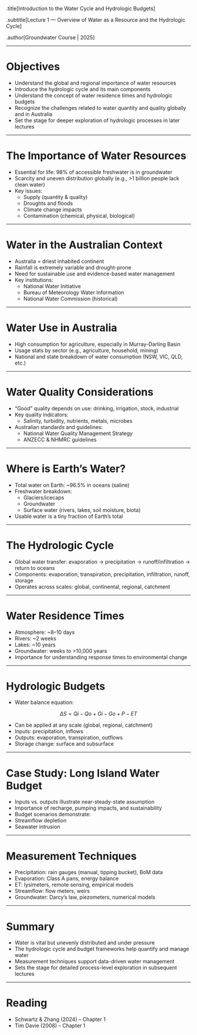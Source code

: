 .title[Introduction to the Water Cycle and Hydrologic Budgets]

.subtitle[Lecture 1 — Overview of Water as a Resource and the Hydrologic Cycle]

.author[Groundwater Course | 2025]

---

# Objectives

- Understand the global and regional importance of water resources
- Introduce the hydrologic cycle and its main components
- Understand the concept of water residence times and hydrologic budgets
- Recognize the challenges related to water quantity and quality globally and in Australia
- Set the stage for deeper exploration of hydrologic processes in later lectures

---

# The Importance of Water Resources

- Essential for life: 98% of accessible freshwater is in groundwater
- Scarcity and uneven distribution globally (e.g., >1 billion people lack clean water)
- Key issues:
  - Supply (quantity & quality)
  - Droughts and floods
  - Climate change impacts
  - Contamination (chemical, physical, biological)

---

# Water in the Australian Context

- Australia = driest inhabited continent
- Rainfall is extremely variable and drought-prone
- Need for sustainable use and evidence-based water management
- Key institutions:
  - National Water Initiative
  - Bureau of Meteorology Water Information
  - National Water Commission (historical)

---

# Water Use in Australia

- High consumption for agriculture, especially in Murray-Darling Basin
- Usage stats by sector (e.g., agriculture, household, mining)
- National and state breakdown of water consumption (NSW, VIC, QLD, etc.)

---

# Water Quality Considerations

- "Good" quality depends on use: drinking, irrigation, stock, industrial
- Key quality indicators:
  - Salinity, turbidity, nutrients, metals, microbes
- Australian standards and guidelines:
  - National Water Quality Management Strategy
  - ANZECC & NHMRC guidelines

---

# Where is Earth’s Water?

- Total water on Earth: ~96.5% in oceans (saline)
- Freshwater breakdown:
  - Glaciers/icecaps
  - Groundwater
  - Surface water (rivers, lakes, soil moisture, biota)
- Usable water is a tiny fraction of Earth’s total

---

# The Hydrologic Cycle

- Global water transfer: evaporation → precipitation → runoff/infiltration → return to oceans
- Components: evaporation, transpiration, precipitation, infiltration, runoff, storage
- Operates across scales: global, continental, regional, catchment

---

# Water Residence Times

- Atmosphere: ~8–10 days
- Rivers: ~2 weeks
- Lakes: ~10 years
- Groundwater: weeks to >10,000 years
- Importance for understanding response times to environmental change

---

# Hydrologic Budgets

- Water balance equation:

$$ΔS = Qi - Qo + Gi - Go + P - ET $$

- Can be applied at any scale (global, regional, catchment)
- Inputs: precipitation, inflows
- Outputs: evaporation, transpiration, outflows
- Storage change: surface and subsurface

---

# Case Study: Long Island Water Budget

- Inputs vs. outputs illustrate near-steady-state assumption
- Importance of recharge, pumping impacts, and sustainability
- Budget scenarios demonstrate:
- Streamflow depletion
- Seawater intrusion

---

# Measurement Techniques

- Precipitation: rain gauges (manual, tipping bucket), BoM data
- Evaporation: Class A pans, energy balance
- ET: lysimeters, remote sensing, empirical models
- Streamflow: flow meters, weirs
- Groundwater: Darcy’s law, piezometers, numerical models

---

# Summary

- Water is vital but unevenly distributed and under pressure
- The hydrologic cycle and budget frameworks help quantify and manage water
- Measurement techniques support data-driven water management
- Sets the stage for detailed process-level exploration in subsequent lectures

---

# Reading

- Schwartz & Zhang (2024) – Chapter 1
- Tim Davie (2008) – Chapter 1
